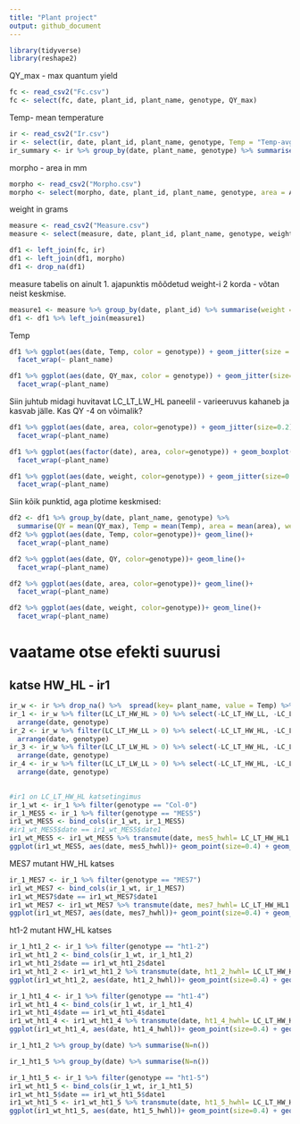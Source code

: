 ```yaml
---
title: "Plant project"
output: github_document
---
```


```r
library(tidyverse)
library(reshape2)
```

QY_max - max quantum yield
```r
fc <- read_csv2("Fc.csv")
fc <- select(fc, date, plant_id, plant_name, genotype, QY_max)
```


Temp- mean temperature
```r
ir <- read_csv2("Ir.csv")
ir <- select(ir, date, plant_id, plant_name, genotype, Temp = "Temp-avg")
ir_summary <- ir %>% group_by(date, plant_name, genotype) %>% summarise(N = n())
```

morpho - area in mm
```r
morpho <- read_csv2("Morpho.csv")
morpho <- select(morpho, date, plant_id, plant_name, genotype, area = AREA_MM)
```

weight in grams
```r
measure <- read_csv2("Measure.csv")
measure <- select(measure, date, plant_id, plant_name, genotype, weight)
```

```r
df1 <- left_join(fc, ir)
df1 <- left_join(df1, morpho)
df1 <- drop_na(df1)
```

measure tabelis on ainult 1. ajapunktis mõõdetud weight-i 2 korda - võtan neist keskmise. 
```r
measure1 <- measure %>% group_by(date, plant_id) %>% summarise(weight = mean(weight))
df1 <- df1 %>% left_join(measure1)
```

Temp
```r
df1 %>% ggplot(aes(date, Temp, color = genotype)) + geom_jitter(size = 0.2) +
  facet_wrap(~ plant_name)
```


```r
df1 %>% ggplot(aes(date, QY_max, color = genotype)) + geom_jitter(size=0.2)+
  facet_wrap(~plant_name)
```
Siin juhtub midagi huvitavat LC_LT_LW_HL paneelil - varieeruvus kahaneb ja kasvab jälle. Kas QY -4 on võimalik?


```r
df1 %>% ggplot(aes(date, area, color=genotype)) + geom_jitter(size=0.2)+
  facet_wrap(~plant_name)
```

```r
df1 %>% ggplot(aes(factor(date), area, color=genotype)) + geom_boxplot()+
  facet_wrap(~plant_name)
```

```r
df1 %>% ggplot(aes(date, weight, color=genotype)) + geom_jitter(size=0.2)+
  facet_wrap(~plant_name)
```

Siin kõik punktid, aga plotime keskmised:


```r
df2 <- df1 %>% group_by(date, plant_name, genotype) %>% 
  summarise(QY = mean(QY_max), Temp = mean(Temp), area = mean(area), weight = mean(weight))
df2 %>% ggplot(aes(date, Temp, color=genotype))+ geom_line()+
  facet_wrap(~plant_name)
```

```r
df2 %>% ggplot(aes(date, QY, color=genotype))+ geom_line()+
  facet_wrap(~plant_name)
```

```r
df2 %>% ggplot(aes(date, area, color=genotype))+ geom_line()+
  facet_wrap(~plant_name)
```

```r
df2 %>% ggplot(aes(date, weight, color=genotype))+ geom_line()+
  facet_wrap(~plant_name)
```

# vaatame otse efekti suurusi

## katse HW_HL - ir1
```r
ir_w <- ir %>% drop_na() %>%  spread(key= plant_name, value = Temp) %>% select(-plant_id)
ir_1 <- ir_w %>% filter(LC_LT_HW_HL > 0) %>% select(-LC_LT_HW_LL, -LC_LT_LW_HL, -LC_LT_LW_LL) %>% 
  arrange(date, genotype)
ir_2 <- ir_w %>% filter(LC_LT_HW_LL > 0) %>% select(-LC_LT_HW_HL, -LC_LT_LW_HL, -LC_LT_LW_LL)%>% 
  arrange(date, genotype)
ir_3 <- ir_w %>% filter(LC_LT_LW_HL > 0) %>% select(-LC_LT_HW_HL, -LC_LT_HW_LL, -LC_LT_LW_LL)%>% 
  arrange(date, genotype)
ir_4 <- ir_w %>% filter(LC_LT_LW_LL > 0) %>% select(-LC_LT_HW_HL, -LC_LT_HW_LL, -LC_LT_LW_HL)%>% 
  arrange(date, genotype)

  
#ir1 on LC_LT_HW_HL katsetingimus
ir_1_wt <- ir_1 %>% filter(genotype == "Col-0") 
ir_1_MES5 <- ir_1 %>% filter(genotype == "MES5") 
ir1_wt_MES5 <- bind_cols(ir_1_wt, ir_1_MES5)
#ir1_wt_MES5$date == ir1_wt_MES5$date1
ir1_wt_MES5 <- ir1_wt_MES5 %>% transmute(date, mes5_hwhl= LC_LT_HW_HL1 - LC_LT_HW_HL)
ggplot(ir1_wt_MES5, aes(date, mes5_hwhl))+ geom_point(size=0.4) + geom_hline(yintercept = 0)+ geom_smooth(method = "lm")
```

MES7 mutant HW_HL katses
```r
ir_1_MES7 <- ir_1 %>% filter(genotype == "MES7") 
ir1_wt_MES7 <- bind_cols(ir_1_wt, ir_1_MES7)
ir1_wt_MES7$date == ir1_wt_MES7$date1
ir1_wt_MES7 <- ir1_wt_MES7 %>% transmute(date, mes7_hwhl= LC_LT_HW_HL1 - LC_LT_HW_HL)
ggplot(ir1_wt_MES7, aes(date, mes7_hwhl))+ geom_point(size=0.4) + geom_hline(yintercept = 0)+ geom_smooth(method = "lm")
```

ht1-2 mutant HW_HL katses

```r
ir_1_ht1_2 <- ir_1 %>% filter(genotype == "ht1-2") 
ir1_wt_ht1_2 <- bind_cols(ir_1_wt, ir_1_ht1_2)
ir1_wt_ht1_2$date == ir1_wt_ht1_2$date1
ir1_wt_ht1_2 <- ir1_wt_ht1_2 %>% transmute(date, ht1_2_hwhl= LC_LT_HW_HL1 - LC_LT_HW_HL)
ggplot(ir1_wt_ht1_2, aes(date, ht1_2_hwhl))+ geom_point(size=0.4) + geom_hline(yintercept = 0) + geom_smooth(method = "lm")
```

```r
ir_1_ht1_4 <- ir_1 %>% filter(genotype == "ht1-4") 
ir1_wt_ht1_4 <- bind_cols(ir_1_wt, ir_1_ht1_4)
ir1_wt_ht1_4$date == ir1_wt_ht1_4$date1
ir1_wt_ht1_4 <- ir1_wt_ht1_4 %>% transmute(date, ht1_4_hwhl= LC_LT_HW_HL1 - LC_LT_HW_HL)
ggplot(ir1_wt_ht1_4, aes(date, ht1_4_hwhl))+ geom_point(size=0.4) + geom_hline(yintercept = 0) + geom_smooth(method = "lm")
```

```r
ir_1_ht1_2 %>% group_by(date) %>% summarise(N=n())
```

```r
ir_1_ht1_5 %>% group_by(date) %>% summarise(N=n())

```


```r
ir_1_ht1_5 <- ir_1 %>% filter(genotype == "ht1-5") 
ir1_wt_ht1_5 <- bind_cols(ir_1_wt, ir_1_ht1_5)
ir1_wt_ht1_5$date == ir1_wt_ht1_5$date1
ir1_wt_ht1_5 <- ir1_wt_ht1_5 %>% transmute(date, ht1_5_hwhl= LC_LT_HW_HL1 - LC_LT_HW_HL)
ggplot(ir1_wt_ht1_5, aes(date, ht1_5_hwhl))+ geom_point(size=0.4) + geom_hline(yintercept = 0) + geom_smooth(method = "lm")
```

